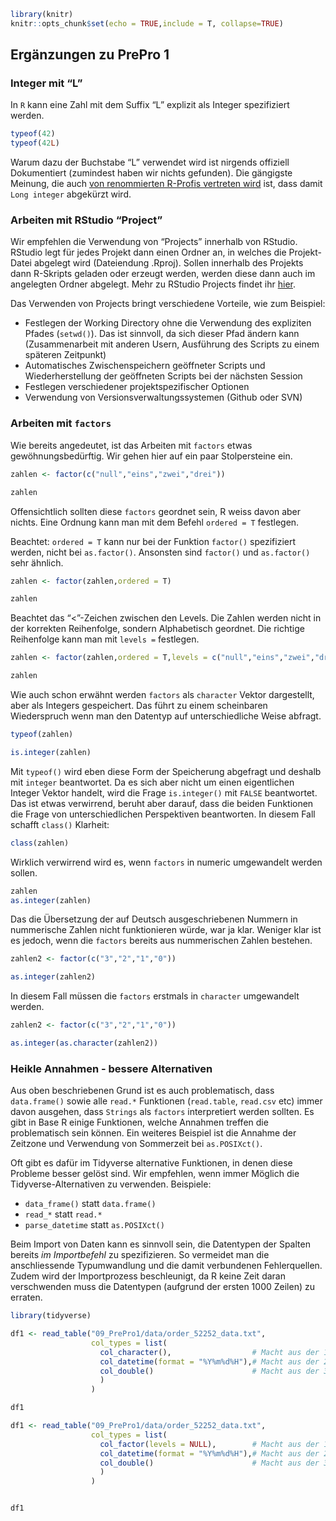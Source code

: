 ```r
library(knitr)
knitr::opts_chunk$set(echo = TRUE,include = T, collapse=TRUE)
```

## Ergänzungen zu PrePro 1

### Integer mit "L"

In `R` kann eine Zahl mit dem Suffix "L" explizit als Integer spezifiziert werden. 

```r
typeof(42)
typeof(42L)
```


Warum dazu der Buchstabe "L" verwendet wird ist nirgends offiziell Dokumentiert (zumindest haben wir nichts gefunden). Die gängigste Meinung, die auch [von renommierten R-Profis vertreten wird](https://hypatia.math.ethz.ch/pipermail/r-devel/2017-June/074467.html
) ist, dass damit `Long integer` abgekürzt wird.



### Arbeiten mit RStudio "Project"

Wir empfehlen die Verwendung von "Projects" innerhalb von RStudio. RStudio legt für jedes Projekt dann einen Ordner an, in welches die Projekt-Datei abgelegt wird (Dateiendung .Rproj). Sollen innerhalb des Projekts dann R-Skripts geladen oder erzeugt werden, werden diese dann auch im angelegten Ordner abgelegt. Mehr zu RStudio Projects findet ihr  [hier](https://support.rstudio.com/hc/en-us/articles/200526207-Using-Projects).


Das Verwenden von Projects bringt verschiedene Vorteile, wie zum Beispiel:

- Festlegen der Working Directory ohne die Verwendung des expliziten Pfades (`setwd()`). Das ist sinnvoll, da sich dieser Pfad ändern kann (Zusammenarbeit mit anderen Usern, Ausführung des Scripts zu einem späteren Zeitpunkt) 
- Automatisches Zwischenspeichern geöffneter Scripts und Wiederherstellung der geöffneten Scripts bei der nächsten Session
- Festlegen verschiedener projektspezifischer Optionen
- Verwendung von Versionsverwaltungssystemen (Github oder SVN)



### Arbeiten mit `factors`

Wie bereits angedeutet, ist das Arbeiten mit `factors` etwas gewöhnungsbedürftig. Wir gehen hier auf ein paar Stolpersteine ein.

```r
zahlen <- factor(c("null","eins","zwei","drei"))

zahlen
```

Offensichtlich sollten diese `factors` geordnet sein, R weiss davon aber nichts. Eine Ordnung kann man mit dem Befehl `ordered = T` festlegen. 

Beachtet: `ordered = T` kann nur bei der Funktion `factor()` spezifiziert werden, nicht bei `as.factor()`. Ansonsten sind `factor()` und `as.factor()` sehr ähnlich.


```r
zahlen <- factor(zahlen,ordered = T)

zahlen
```

Beachtet das "<"-Zeichen zwischen den Levels. Die Zahlen werden nicht in der korrekten Reihenfolge, sondern Alphabetisch geordnet. Die richtige Reihenfolge kann man mit `levels = ` festlegen.

```r
zahlen <- factor(zahlen,ordered = T,levels = c("null","eins","zwei","drei","vier"))

zahlen
```

Wie auch schon erwähnt werden `factors` als `character` Vektor dargestellt, aber als Integers gespeichert. Das führt zu einem scheinbaren Wiederspruch wenn man den Datentyp auf unterschiedliche Weise abfragt.
```r
typeof(zahlen)

is.integer(zahlen)
```


Mit `typeof()` wird eben diese Form der Speicherung abgefragt und deshalb mit `integer` beantwortet. Da es sich aber nicht um einen eigentlichen Integer Vektor handelt, wird die Frage `is.integer()` mit `FALSE` beantwortet. Das ist etwas verwirrend, beruht aber darauf, dass die beiden Funktionen die Frage von unterschiedlichen Perspektiven beantworten. In diesem Fall schafft `class()` Klarheit:

```r
class(zahlen)
```


Wirklich verwirrend wird es, wenn `factors` in numeric umgewandelt werden sollen.

```r
zahlen
as.integer(zahlen)
```

Das die Übersetzung der auf Deutsch ausgeschriebenen Nummern in nummerische Zahlen nicht funktionieren würde, war ja klar. Weniger klar ist es jedoch, wenn die `factors` bereits aus nummerischen Zahlen bestehen.

```r
zahlen2 <- factor(c("3","2","1","0"))

as.integer(zahlen2)

```

In diesem Fall müssen die `factors` erstmals in `character` umgewandelt werden.

```r
zahlen2 <- factor(c("3","2","1","0"))

as.integer(as.character(zahlen2))
```




### Heikle Annahmen - bessere Alternativen

Aus oben beschriebenen Grund ist es auch problematisch, dass `data.frame()` sowie alle `read.*` Funktionen (`read.table`, `read.csv` etc) immer davon ausgehen, dass `Strings` als `factors` interpretiert werden sollten. Es gibt in Base R einige Funktionen, welche Annahmen treffen die problematisch sein können. Ein weiteres Beispiel ist die Annahme der Zeitzone und Verwendung von Sommerzeit bei `as.POSIXct()`.

Oft gibt es dafür im Tidyverse alternative Funktionen, in denen diese Probleme besser gelöst sind. Wir empfehlen, wenn immer Möglich die Tidyverse-Alternativen zu verwenden. Beispiele:

- `data_frame()` statt `data.frame()` 
- `read_*` statt `read.*`
- `parse_datetime` statt `as.POSIXct()`


Beim Import von Daten kann es sinnvoll sein, die Datentypen der Spalten bereits _im Importbefehl_ zu spezifizieren. So vermeidet man die anschliessende  Typumwandlung und die damit verbundenen Fehlerquellen. Zudem wird der Importprozess beschleunigt, da R keine Zeit daran verschwenden muss die Datentypen (aufgrund der ersten 1000 Zeilen) zu erraten.

```r

library(tidyverse)

df1 <- read_table("09_PrePro1/data/order_52252_data.txt",
                  col_types = list(
                    col_character(),                  # Macht aus der 1.Spalte ein character
                    col_datetime(format = "%Y%m%d%H"),# Macht aus der 2.Spalte ein POSIXct
                    col_double()                      # Macht aus der 3.Spalte ein double
                    )
                  )

df1

df1 <- read_table("09_PrePro1/data/order_52252_data.txt",
                  col_types = list(
                    col_factor(levels = NULL),        # Macht aus der 1.Spalte ein factor
                    col_datetime(format = "%Y%m%d%H"),# Macht aus der 2.Spalte ein POSIXct
                    col_double()                      # Macht aus der 3.Spalte ein double
                    )
                  )


df1

```



